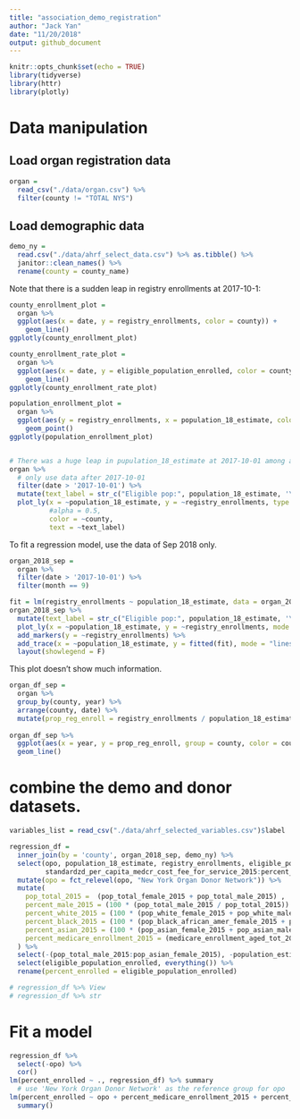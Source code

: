 ```yaml
---
title: "association_demo_registration"
author: "Jack Yan"
date: "11/20/2018"
output: github_document
---
```


```r
knitr::opts_chunk$set(echo = TRUE)
library(tidyverse)
library(httr)
library(plotly)
```

# Data manipulation

## Load organ registration data

```r
organ =
  read_csv("./data/organ.csv") %>% 
  filter(county != "TOTAL NYS") 

```

## Load demographic data

```r
demo_ny = 
  read.csv("./data/ahrf_select_data.csv") %>% as.tibble() %>% 
  janitor::clean_names() %>% 
  rename(county = county_name) 
```

Note that there is a sudden leap in registry enrollments at 2017-10-1:

```r
county_enrollment_plot = 
  organ %>% 
  ggplot(aes(x = date, y = registry_enrollments, color = county)) +
    geom_line() 
ggplotly(county_enrollment_plot)

county_enrollment_rate_plot = 
  organ %>% 
  ggplot(aes(x = date, y = eligible_population_enrolled, color = county)) +
    geom_line() 
ggplotly(county_enrollment_rate_plot)

population_enrollment_plot =  
  organ %>% 
  ggplot(aes(y = registry_enrollments, x = population_18_estimate, color = county)) +
    geom_point() 
ggplotly(population_enrollment_plot)


# There was a huge leap in pupulation_18_estimate at 2017-10-01 among almost all the counties
organ %>%
  # only use data after 2017-10-01
  filter(date > '2017-10-01') %>% 
  mutate(text_label = str_c("Eligible pop:", population_18_estimate, '\nregistry_enrollments: ', registry_enrollments, "\nCounty:", county, "\ndate:", date)) %>% 
  plot_ly(x = ~population_18_estimate, y = ~registry_enrollments, type = "scatter", mode = "markers",
          #alpha = 0.5, 
          color = ~county,
          text = ~text_label)


```


To fit a regression model, use the data of Sep 2018 only.

```r
organ_2018_sep =
  organ %>%
  filter(date > '2017-10-01') %>% 
  filter(month == 9) 

fit = lm(registry_enrollments ~ population_18_estimate, data = organ_2018_sep)
organ_2018_sep %>% 
  mutate(text_label = str_c("Eligible pop:", population_18_estimate, '\nregistry_enrollments: ', registry_enrollments, "\nCounty:", county, "\ndate:", date)) %>% 
  plot_ly(x = ~population_18_estimate, y = ~registry_enrollments, mode = "markers") %>% 
  add_markers(y = ~registry_enrollments) %>% 
  add_trace(x = ~population_18_estimate, y = fitted(fit), mode = "lines") %>%
  layout(showlegend = F)

```

This plot doesn't show much information.

```r
organ_df_sep = 
  organ %>% 
  group_by(county, year) %>% 
  arrange(county, date) %>% 
  mutate(prop_reg_enroll = registry_enrollments / population_18_estimate)
 
organ_df_sep %>% 
  ggplot(aes(x = year, y = prop_reg_enroll, group = county, color = county)) +
  geom_line()
```

# combine the demo and donor datasets.

```r
variables_list = read_csv("./data/ahrf_selected_variables.csv")$label

regression_df = 
  inner_join(by = 'county', organ_2018_sep, demo_ny) %>% 
  select(opo, population_18_estimate, registry_enrollments, eligible_population_enrolled,
         standardzd_per_capita_medcr_cost_fee_for_service_2015:percent_educ_hlth_care_soc_asst_2011_15) %>% 
  mutate(opo = fct_relevel(opo, "New York Organ Donor Network")) %>% 
  mutate(
    pop_total_2015 =  (pop_total_female_2015 + pop_total_male_2015) ,
    percent_male_2015 = (100 * (pop_total_male_2015 / pop_total_2015)) %>% round(., digits = 2),
    percent_white_2015 = (100 * (pop_white_female_2015 + pop_white_male_2015) / pop_total_2015) %>% round(., digits = 2),
    percent_black_2015 = (100 * (pop_black_african_amer_female_2015 + pop_black_african_amer_male_2015) / pop_total_2015) %>% round(., digits = 2) ,
    percent_asian_2015 = (100 * (pop_asian_female_2015 + pop_asian_male_2015) / pop_total_2015) %>% round(., digits = 2),
    percent_medicare_enrollment_2015 = (medicare_enrollment_aged_tot_2015 * 100 / pop_total_2015) %>% round(., digits = 2)
  ) %>% 
  select(-(pop_total_male_2015:pop_asian_female_2015), -population_estimate_2016, -medicare_enrollment_aged_tot_2015) %>% 
  select(eligible_population_enrolled, everything()) %>% 
  rename(percent_enrolled = eligible_population_enrolled)

# regression_df %>% View
# regression_df %>% str
```

# Fit a model

```r
regression_df %>% 
  select(-opo) %>% 
  cor()
lm(percent_enrolled ~ ., regression_df) %>% summary
  # use 'New York Organ Donor Network' as the reference group for opo
lm(percent_enrolled ~ opo + percent_medicare_enrollment_2015 + percent_male_2015 + percent_white_2015*percent_persons_25_w_hs_diploma_2011_15 + percent_persons_25_w_4_yrs_college_2011_15, data = regression_df) %>% 
  summary()

```


